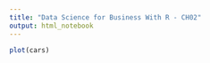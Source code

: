 ```yaml
---
title: "Data Science for Business With R - CH02"
output: html_notebook
---
```




```r
plot(cars)
```



